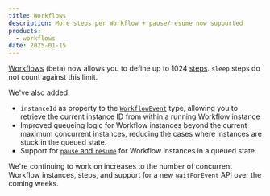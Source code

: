 ```yaml
---
title: Workflows
description: More steps per Workflow + pause/resume now supported
products:
  - workflows
date: 2025-01-15
---
```


[Workflows](/workflows/) (beta) now allows you to define up to 1024 [steps](/workflows/build/workers-api/#workflowstep). `sleep` steps do not count against this limit.

We've also added:

* `instanceId` as property to the [`WorkflowEvent`](/workflows/build/workers-api/#workflowevent) type, allowing you to retrieve the current instance ID from within a running Workflow instance
* Improved queueing logic for Workflow instances beyond the current maximum concurrent instances, reducing the cases where instances are stuck in the queued state.
* Support for [`pause` and `resume`](/workflows/build/workers-api/#pause) for Workflow instances in a queued state.

We're continuing to work on increases to the number of concurrent Workflow instances, steps, and support for a new `waitForEvent` API over the coming weeks.
